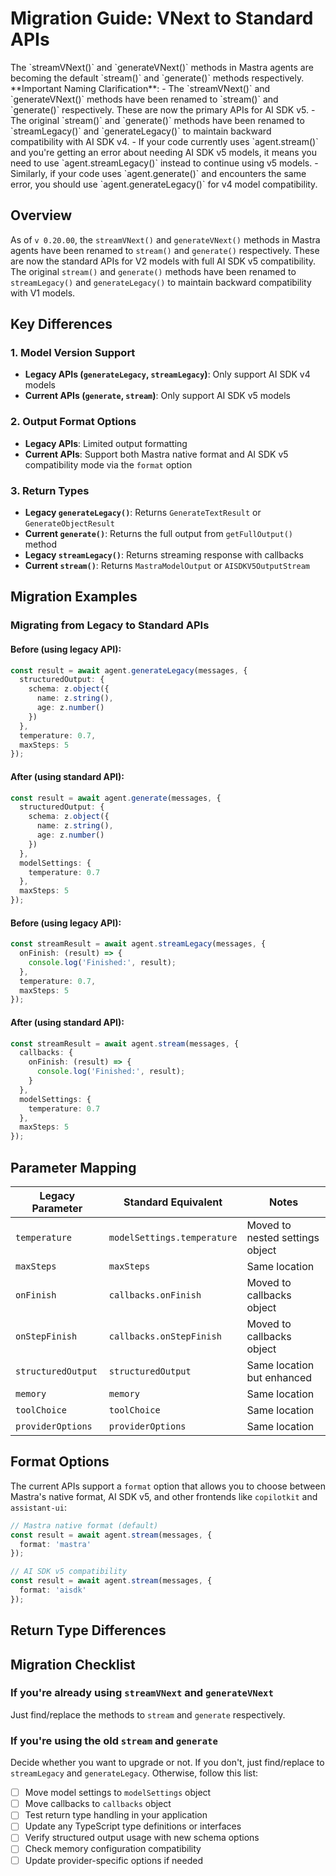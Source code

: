 
# Migration Guide: VNext to Standard APIs

<Callout type="info">
 The `streamVNext()` and `generateVNext()` methods in Mastra agents are becoming the default `stream()` and `generate()` methods respectively.
</Callout>

<Callout type="warning">
  **Important Naming Clarification**: 
  - The `streamVNext()` and `generateVNext()` methods have been renamed to `stream()` and `generate()` respectively. These are now the primary APIs for AI SDK v5.
  - The original `stream()` and `generate()` methods have been renamed to `streamLegacy()` and `generateLegacy()` to maintain backward compatibility with AI SDK v4.
  - If your code currently uses `agent.stream()` and you're getting an error about needing AI SDK v5 models, it means you need to use `agent.streamLegacy()` instead to continue using v5 models.
  - Similarly, if your code uses `agent.generate()` and encounters the same error, you should use `agent.generateLegacy()` for v4 model compatibility.
</Callout>

## Overview

As of `v 0.20.00`, the `streamVNext()` and `generateVNext()` methods in Mastra agents have been renamed to `stream()` and `generate()` respectively. These are now the standard APIs for V2 models with full AI SDK v5 compatibility. The original `stream()` and `generate()` methods have been renamed to `streamLegacy()` and `generateLegacy()` to maintain backward compatibility with V1 models.

## Key Differences

### 1. Model Version Support

- **Legacy APIs (`generateLegacy`, `streamLegacy`)**: Only support AI SDK v4 models
- **Current APIs (`generate`, `stream`)**: Only support AI SDK v5 models

### 2. Output Format Options

- **Legacy APIs**: Limited output formatting
- **Current APIs**: Support both Mastra native format and AI SDK v5 compatibility mode via the `format` option

### 3. Return Types

- **Legacy `generateLegacy()`**: Returns `GenerateTextResult` or `GenerateObjectResult`
- **Current `generate()`**: Returns the full output from `getFullOutput()` method
- **Legacy `streamLegacy()`**: Returns streaming response with callbacks
- **Current `stream()`**: Returns `MastraModelOutput` or `AISDKV5OutputStream`

## Migration Examples

### Migrating from Legacy to Standard APIs

#### Before (using legacy API):
```typescript
const result = await agent.generateLegacy(messages, {
  structuredOutput: {
    schema: z.object({
      name: z.string(),
      age: z.number()
    })
  },
  temperature: 0.7,
  maxSteps: 5
});
```

#### After (using standard API):
```typescript
const result = await agent.generate(messages, {
  structuredOutput: {
    schema: z.object({
      name: z.string(),
      age: z.number()
    })
  },
  modelSettings: {
    temperature: 0.7
  },
  maxSteps: 5
});
```

#### Before (using legacy API):
```typescript
const streamResult = await agent.streamLegacy(messages, {
  onFinish: (result) => {
    console.log('Finished:', result);
  },
  temperature: 0.7,
  maxSteps: 5
});
```

#### After (using standard API):
```typescript
const streamResult = await agent.stream(messages, {
  callbacks: {
    onFinish: (result) => {
      console.log('Finished:', result);
    }
  },
  modelSettings: {
    temperature: 0.7
  },
  maxSteps: 5
});
```

## Parameter Mapping

| Legacy Parameter | Standard Equivalent | Notes |
|------------------|------------------|-------|
| `temperature` | `modelSettings.temperature` | Moved to nested settings object |
| `maxSteps` | `maxSteps` | Same location |
| `onFinish` | `callbacks.onFinish` | Moved to callbacks object |
| `onStepFinish` | `callbacks.onStepFinish` | Moved to callbacks object |
| `structuredOutput` | `structuredOutput` | Same location but enhanced |
| `memory` | `memory` | Same location |
| `toolChoice` | `toolChoice` | Same location |
| `providerOptions` | `providerOptions` | Same location |


## Format Options
The current APIs support a `format` option that allows you to choose between Mastra's native format, AI SDK v5, and other frontends like `copilotkit` and `assistant-ui`:

```typescript
// Mastra native format (default)
const result = await agent.stream(messages, {
  format: 'mastra'
});

// AI SDK v5 compatibility
const result = await agent.stream(messages, {
  format: 'aisdk'
});
```

## Return Type Differences


## Migration Checklist

### If you're already using `streamVNext` and `generateVNext`

Just find/replace the methods to `stream` and `generate` respectively.

### If you're using the old `stream` and `generate`

Decide whether you want to upgrade or not. If you don't, just find/replace to `streamLegacy` and `generateLegacy`. Otherwise, follow this list: 


- [ ] Move model settings to `modelSettings` object
- [ ] Move callbacks to `callbacks` object
- [ ] Test return type handling in your application
- [ ] Update any TypeScript type definitions or interfaces
- [ ] Verify structured output usage with new schema options
- [ ] Check memory configuration compatibility
- [ ] Update provider-specific options if needed
